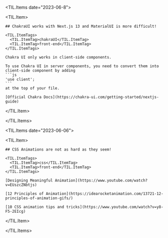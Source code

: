 
<TIL.Items date="2023-06-8">

  <TIL.Item>

    ## ChakraUI works with Next.js 13 and MaterialUI is more difficult!

    <TIL.ItemTags>
      <TIL.ItemTag>chakraUI</TIL.ItemTag>
      <TIL.ItemTag>front-end</TIL.ItemTag>
    </TIL.ItemTags>

    Chakra UI only works in client-side components.

    To use Chakra UI in server components, you need to convert them into client-side component by adding
    ```js
    'use client';
    ```
    at the top of your file.

    [Official Chakra Docs](https://chakra-ui.com/getting-started/nextjs-guide)

  </TIL.Item>

</TIL.Items>

<TIL.Items date="2023-06-06">

  <TIL.Item>

    ## CSS Animations are not as hard as they seem!

    <TIL.ItemTags>
      <TIL.ItemTag>css</TIL.ItemTag>
      <TIL.ItemTag>front-end</TIL.ItemTag>
    </TIL.ItemTags>

    [Designing Meaningful Animation](https://www.youtube.com/watch?v=EUszcZNbtjs)

    [12 Principles of Animation](https://idearocketanimation.com/13721-12-principles-of-animation-gifs/)

    [10 CSS animation tips and tricks](https://www.youtube.com/watch?v=y8-F5-2EIcg)

  </TIL.Item>

</TIL.Items>
